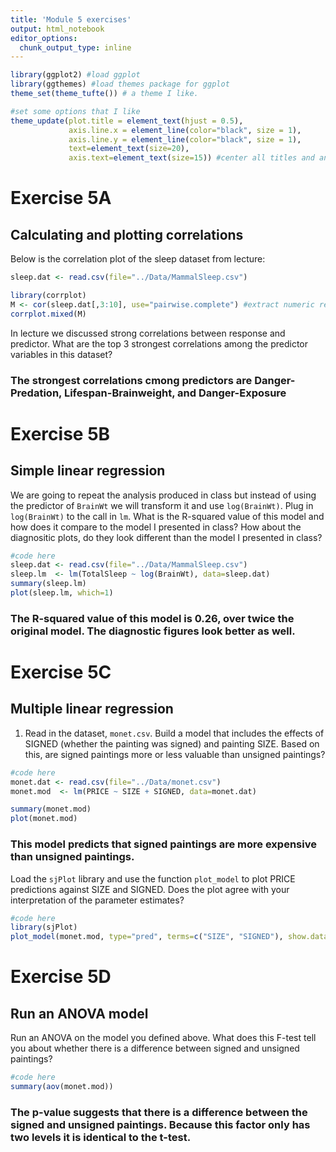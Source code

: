 ```yaml
---
title: 'Module 5 exercises'
output: html_notebook
editor_options: 
  chunk_output_type: inline
---
```


```r
library(ggplot2) #load ggplot
library(ggthemes) #load themes package for ggplot
theme_set(theme_tufte()) # a theme I like.

#set some options that I like
theme_update(plot.title = element_text(hjust = 0.5), 
             axis.line.x = element_line(color="black", size = 1),
             axis.line.y = element_line(color="black", size = 1),
             text=element_text(size=20),
             axis.text=element_text(size=15)) #center all titles and and axis lines
```

###############
# Exercise 5A #
###############

## Calculating and plotting correlations

Below is the correlation plot of the sleep dataset from lecture:
```r
sleep.dat <- read.csv(file="../Data/MammalSleep.csv")

library(corrplot)
M <- cor(sleep.dat[,3:10], use="pairwise.complete") #extract numeric responses
corrplot.mixed(M)
```

In lecture we discussed strong correlations between response and predictor. What are the top 3 strongest correlations among the predictor variables in this dataset?

### The strongest correlations cmong predictors are Danger-Predation, Lifespan-Brainweight, and Danger-Exposure

###############
# Exercise 5B #
###############

## Simple linear regression

We are going to repeat the analysis produced in class but instead of using the predictor of `BrainWt` we will transform it and use `log(BrainWt)`. Plug in `log(BrainWt)` to the call in `lm`. What is the R-squared value of this model and how does it compare to the model I presented in class? How about the diagnositic plots, do they look different than the model I presented in class?
```r
#code here
sleep.dat <- read.csv(file="../Data/MammalSleep.csv")
sleep.lm  <- lm(TotalSleep ~ log(BrainWt), data=sleep.dat)
summary(sleep.lm)
plot(sleep.lm, which=1)
```

### The R-squared value of this model is 0.26, over twice the original model. The diagnostic figures look better as well.

###############
# Exercise 5C #
###############

## Multiple linear regression

1. Read in the dataset, `monet.csv`. Build a model that includes the effects of SIGNED (whether the painting was signed) and painting SIZE. Based on this, are signed paintings more or less valuable than unsigned paintings?

```r
#code here
monet.dat <- read.csv(file="../Data/monet.csv")
monet.mod  <- lm(PRICE ~ SIZE + SIGNED, data=monet.dat)

summary(monet.mod)
plot(monet.mod)
```

### This model predicts that signed paintings are more expensive than unsigned paintings. 

Load the `sjPlot` library and use the function `plot_model` to plot PRICE predictions against SIZE and SIGNED. Does the plot agree with your interpretation of the parameter estimates?

```r
#code here
library(sjPlot)
plot_model(monet.mod, type="pred", terms=c("SIZE", "SIGNED"), show.data=TRUE)
```


###############
# Exercise 5D #
###############

## Run an ANOVA model 

Run an ANOVA on the model you defined above. What does this F-test tell you about whether there is a difference between signed and unsigned paintings?

```r
#code here
summary(aov(monet.mod))
```
### The p-value suggests that there is a difference between the signed and unsigned paintings. Because this factor only has two levels it is identical to the t-test.

